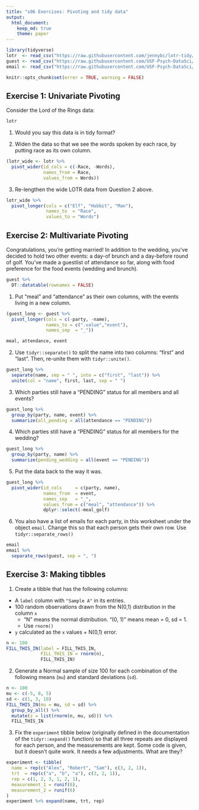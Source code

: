 ```yaml
---
title: "s06 Exercises: Pivoting and tidy data"
output: 
  html_document:
    keep_md: true
    theme: paper
---
```


```r
library(tidyverse)
lotr  <- read_csv("https://raw.githubusercontent.com/jennybc/lotr-tidy/master/data/lotr_tidy.csv")
guest <- read_csv("https://raw.githubusercontent.com/USF-Psych-DataSci/Classroom/master/data/wedding/attend.csv")
email <- read_csv("https://raw.githubusercontent.com/USF-Psych-DataSci/Classroom/master/data/wedding/emails.csv")
```

<!---The following chunk allows errors when knitting--->

```r
knitr::opts_chunk$set(error = TRUE, warning = FALSE)
```


## Exercise 1: Univariate Pivoting

Consider the Lord of the Rings data:

```r

lotr

```

1. Would you say this data is in tidy format?

   <!-- It is tidy, because every row is an observation, and every column is a variable type-->

2. Widen the data so that we see the words spoken by each race, by putting race as its own column.

```r
(lotr_wide <- lotr %>% 
  pivot_wider(id_cols = c(-Race, -Words), 
              names_from = Race, 
              values_from = Words))
```

3. Re-lengthen the wide LOTR data from Question 2 above.

```r
lotr_wide %>% 
  pivot_longer(cols = c("Elf", "Hobbit", "Man"), 
               names_to  = "Race", 
               values_to = "Words")
```


## Exercise 2: Multivariate Pivoting

Congratulations, you're getting married! In addition to the wedding, you've 
decided to hold two other events: a day-of brunch and a day-before round of 
golf. You've made a guestlist of attendance so far, along with food preference 
for the food events (wedding and brunch).

```r

guest %>% 
  DT::datatable(rownames = FALSE)

```

1. Put "meal" and "attendance" as their own columns, with the events living in a new column.

```r
(guest_long <- guest %>% 
  pivot_longer(cols = c(-party, -name), 
               names_to = c(".value","event"),
               names_sep  = "_"))

meal, attendance, event
```

2. Use `tidyr::separate()` to split the name into two columns: "first" and 
"last". Then, re-unite them with `tidyr::unite()`.

```r

guest_long %>% 
  separate(name, sep = " ", into = c("first", "last")) %>%
  unite(col = "name", first, last, sep = " ")

```

3. Which parties still have a "PENDING" status for all members and all events?

```r

guest_long %>% 
  group_by(party, name, event) %>% 
  summarize(all_pending = all(attendance == "PENDING"))

```

4. Which parties still have a "PENDING" status for all members for the wedding?

```r

guest_long %>% 
  group_by(party, name) %>% 
  summarize(pending_wedding = all(event == "PENDING"))

```


5. Put the data back to the way it was.

```r

guest_long %>%
  pivot_wider(id_cols     = c(party, name), 
              names_from  = event, 
              names_sep   = "_", 
              values_from = c("meal", "attendance")) %>%
              dplyr::select(-meal_golf)

```

6. You also have a list of emails for each party, in this worksheet under the 
   object `email`. Change this so that each person gets their own row. 
   Use `tidyr::separate_rows()`

```r
email
email %>% 
  separate_rows(guest, sep = ", ")

```


## Exercise 3: Making tibbles

1. Create a tibble that has the following columns:

- A `label` column with `"Sample A"` in its entries.
- 100 random observations drawn from the N(0,1) distribution in the column `x`
  - "N" means the normal distribution. "(0, 1)" means mean = 0, sd = 1.
  - Use `rnorm()`
- `y` calculated as the `x` values + N(0,1) error. 

```r
n <- 100
FILL_THIS_IN(label = FILL_THIS_IN,
             FILL_THIS_IN = rnorm(n),
             FILL_THIS_IN)
```


2. Generate a Normal sample of size 100 for each combination of the following 
means (`mu`) and standard deviations (`sd`).

```r
n <- 100
mu <- c(-5, 0, 5)
sd <- c(1, 3, 10)
FILL_THIS_IN(mu = mu, sd = sd) %>% 
  group_by_all() %>% 
  mutate(z = list(rnorm(n, mu, sd))) %>% 
  FILL_THIS_IN
```


3. Fix the `experiment` tibble below (originally defined in the documentation 
of the `tidyr::expand()` function) so that all three repeats are displayed for 
each person, and the measurements are kept. Some code is given, but it doesn't
quite work. It needs a few adjustments. What are they?

```r
experiment <- tibble(
  name = rep(c("Alex", "Robert", "Sam"), c(3, 2, 1)),
  trt  = rep(c("a", "b", "a"), c(3, 2, 1)),
  rep = c(1, 2, 3, 1, 2, 1),
  measurement_1 = runif(6),
  measurement_2 = runif(6)
)
experiment %>% expand(name, trt, rep)
```
